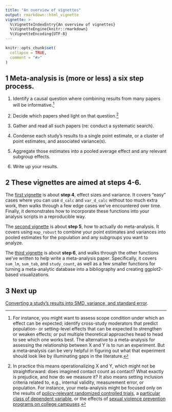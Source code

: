 ```yaml
---
title: "An overview of vignettes"
output: rmarkdown::html_vignette
vignette: >
  %\VignetteIndexEntry{An overview of vignettes}
  %\VignetteEngine{knitr::rmarkdown}
  %\VignetteEncoding{UTF-8}
---
```


```r
knitr::opts_chunk$set(
  collapse = TRUE,
  comment = "#>"
)
```

## 1 Meta-analysis is (more or less) a six step process.

1)  Identify a causal question where combining results from many papers will be informative.[^1]

2)  Decide which papers shed light on that question.[^2]

3)  Gather and read all such papers (re: conduct a systematic search).

4)  Condense each study's results to a single point estimate, or a cluster of point estimates, and associated variance(s).

5)  Aggregate those estimates into a pooled average effect and any relevant subgroup effects.

6)  Write up your results.

[^1]: For instance, you might want to assess scope condition under which an effect can be expected; identify cross-study moderators that predict population- or setting-level effects that can be expected to strengthen or weaken effects; or put multiple theoretical approaches head to head to see which one works best. The alternative to a meta-analysis for assessing the relationship between X and Y is to run an experiment. But a meta-analysis can be very helpful in figuring out what that experiment should look like by illuminating gaps in the literature.

[^2]: In practice this means operationalizing X and Y, which might not be straightforward: does imagined contact count as contact? What exactly is prejudice, and how do we measure it? It also means setting inclusion criteria related to, e.g., internal validity, measurement error, or population. For instance, your meta-analysis might be focused only on the results of [policy-relevant randomized controlled trials](https://www.cambridge.org/core/journals/behavioural-public-policy/article/contact-hypothesis-reevaluated/142C913E7FA9E121277B29E994124EC5), a [particular class of dependent variable](https://osf.io/a7g95/), or the effects of [sexual violence prevention programs on college campuses](https://www.jahonline.org/article/S1054-139X(23)00117-9/abstract).

## 2 These vignettes are aimed at steps 4-6.

The [first vignette](d-calc-vignette.html) is about **step 4**, effect sizes and variance. It covers "easy" cases where you can use `d_calc` and `var_d_calc` without too much extra work, then walks through a few edge cases we've encountered over time. Finally, it demonstrates how to incorporate these functions into your analysis scripts in a reproducible way.

The [second vignette](meta-analysis-vignette.html) is about **step 5**, how to actually do meta-analysis. It covers using `map_robust` to combine your point estimates and variances into pooled estimates for the population and any subgroups you want to analyze.

The [third vignette](writing-metas-vignette.html) is about **step 6**, and walks through the other functions we've written to help write a meta-analysis paper. Specifically, it covers `sum_lm`, `sum_tab`, and `study_count`, as well as a few smaller functions for turning a meta-analytic database into a bibliography and creating ggplot2-based visualizations.

## 3 Next up

[Converting a study's results into SMD, variance, and standard error](d-calc-vignette.html).
